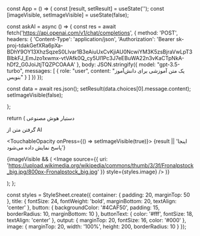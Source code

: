 
const App = () => { const [result, setResult] = useState(''); const [imageVisible, setImageVisible] = useState(false);

const askAI = async () => { const res = await fetch('https://api.openai.com/v1/chat/completions', { method: 'POST', headers: { 'Content-Type': 'application/json', 'Authorization': 'Bearer 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' }, body: JSON.stringify({ model: "gpt-3.5-turbo", messages: [ { role: "user", content: "یک متن آموزشی برای دانش‌آموز بنویس" } ] }) });

const data = await res.json();
setResult(data.choices[0].message.content);
setImageVisible(false);

};

return ( <ScrollView contentContainerStyle={styles.container}> <Text style={styles.title}>دستیار هوش مصنوعی</Text>

<TouchableOpacity style={styles.button} onPress={askAI}>
    <Text style={styles.buttonText}>گرفتن متن از AI</Text>
  </TouchableOpacity>

  <TouchableOpacity onPress={() => setImageVisible(true)}>
    <Text style={styles.output}>{result || 'اینجا پاسخ نمایش داده می‌شود'}</Text>
  </TouchableOpacity>

  {imageVisible && (
    <Image
      source={{ uri: 'https://upload.wikimedia.org/wikipedia/commons/thumb/3/3f/Fronalpstock_big.jpg/800px-Fronalpstock_big.jpg' }}
      style={styles.image}
    />
  )}
</ScrollView>

); };

const styles = StyleSheet.create({ container: { padding: 20, marginTop: 50 }, title: { fontSize: 24, fontWeight: 'bold', marginBottom: 20, textAlign: 'center' }, button: { backgroundColor: '#4CAF50', padding: 15, borderRadius: 10, marginBottom: 10 }, buttonText: { color: '#fff', fontSize: 18, textAlign: 'center' }, output: { marginTop: 20, fontSize: 16, color: '#000' }, image: { marginTop: 20, width: '100%', height: 200, borderRadius: 10 } });



